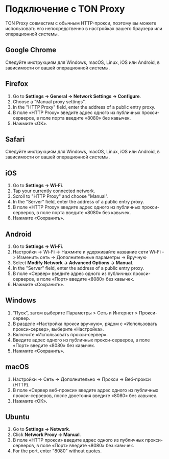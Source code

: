 
# Подключение с TON Proxy

TON Proxy совместим с обычным HTTP-прокси, поэтому вы можете использовать его непосредственно в настройках вашего браузера или операционной системы.

## Google Chrome

Следуйте инструкциям для Windows, macOS, Linux, iOS или Android, в зависимости от вашей операционной системы.

## Firefox

1. Go to **Settings → General → Network Settings → Configure**.
2. Choose a "Manual proxy settings".
3. In the "HTTP Proxy" field, enter the address of a public entry proxy.
4. В поле «HTTP Proxy» введите адрес одного из публичных прокси-серверов, в поле порта введите «8080» без кавычек.
5. Нажмите «OK».

## Safari

Следуйте инструкциям для Windows, macOS, Linux, iOS или Android, в зависимости от вашей операционной системы.

## iOS

1. Go to **Settings → Wi-Fi**.
2. Tap your currently connected network.
3. Scroll to "HTTP Proxy" and choose "Manual".
4. In the "Server" field, enter the address of a public entry proxy.
5. В поле «HTTP Proxy» введите адрес одного из публичных прокси-серверов, в поле порта введите «8080» без кавычек.
6. Нажмите «Сохранить».

## Android

1. Go to **Settings → Wi-Fi**.
2. Настройки -> Wi-Fi -> Нажмите и удерживайте название сети Wi-Fi -> Изменить сеть -> Дополнительные параметры -> Вручную
3. Select **Modify Network → Advanced Options → Manual**.
4. In the "Server" field, enter the address of a public entry proxy.
5. В поле «Сервер» введите адрес одного из публичных прокси-серверов, в поле «Порт» введите «8080» без кавычек.
6. Нажмите «Сохранить».

## Windows

1. "Пуск", затем выберите Параметры > Сеть и Интернет > Прокси-сервер.
2. В разделе «Настройка прокси вручную», рядом с «Использовать прокси-сервер», выберите «Настройка».
3. Включите «Использовать прокси-сервер».
4. Введите адрес одного из публичных прокси-серверов, в поле «Порт» введите «8080» без кавычек.
5. Нажмите «Сохранить».

## macOS

1. Настройки -> Сеть -> Дополнительно -> Прокси -> Веб-прокси (HTTP).
2. В поле «Сервер веб-прокси» введите адрес одного из публичных прокси-серверов, после двоеточия введите «8080» без кавычек.
3. Нажмите «OK».

## Ubuntu

1. Go to **Settings → Network**.
2. Click **Network Proxy → Manual**.
3. В поле «HTTP прокси» введите адрес одного из публичных прокси-серверов, в поле «Порт» введите «8080» без кавычек.
4. For the port, enter "8080" without quotes.

<Feedback />
